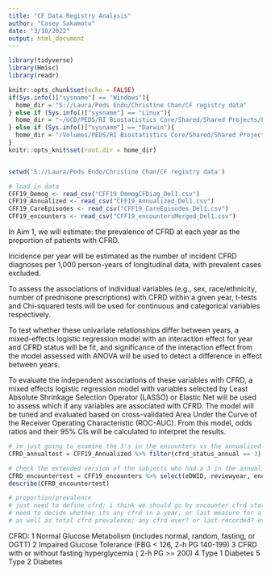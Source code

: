 ---
title: "CF Data Registry Analysis"
author: "Casey Sakamoto"
date: "3/18/2022"
output: html_document
---

```{r setup, include=FALSE}
library(tidyverse)
library(Hmisc)
library(readr)

knitr::opts_chunk$set(echo = FALSE)
if(Sys.info()["sysname"] == "Windows"){
  home_dir = "S://Laura/Peds Endo/Christine Chan/CF registry data"
} else if (Sys.info()["sysname"] == "Linux"){
  home_dir = "~/UCD/PEDS/RI Biostatistics Core/Shared/Shared Projects/Laura/Peds Endo/Christine Chan/CF registry data"
} else if (Sys.info()["sysname"] == "Darwin"){
  home_dir = "/Volumes/PEDS/RI Biostatistics Core/Shared/Shared Projects/Laura/Peds Endo/Christine Chan/CF registry data"
}
knitr::opts_knit$set(root.dir = home_dir)


setwd('S://Laura/Peds Endo/Christine Chan/CF registry data')

# load in data 
CFF19_Demog <- read_csv("CFF19_DemogCFDiag_Del1.csv")
CFF19_Annualized <- read_csv("CFF19_Annualized_Del1.csv")
CFF19_CareEpisodes <- read_csv("CFF19_CareEpisodes_Del1.csv")
CFF19_encounters <- read_csv("CFF19_encountersMerged_Del1.csv")
```


In Aim 1, we will estimate:
the prevalence of CFRD at each year as the proportion of patients with CFRD.

Incidence per year will be estimated as the number of incident CFRD diagnoses per 1,000 person-years of longitudinal data, with prevalent cases excluded.

To assess the associations of individual variables (e.g., sex, race/ethnicity, number of prednisone prescriptions) with CFRD within a given year, t-tests and Chi-squared tests will be used for continuous and categorical variables respectively.

To test whether these univariate relationships differ between years, a mixed-effects logistic regression model with an interaction effect for year and CFRD status will be fit, and significance of the interaction effect from the model assessed with ANOVA will be used to detect a difference in effect between years. 

To evaluate the independent associations of these variables with CFRD, a mixed effects logistic regression model with variables selected by Least Absolute Shrinkage Selection Operator (LASSO) or Elastic Net will be used to assess which if any variables are associated with CFRD. The model will be tuned and evaluated based on cross-validated Area Under the Curve of the Receiver Operating Characteristic (ROC-AUC). From this model, odds ratios and their 95% CIs will be calculated to interpret the results. 

```{r aim 1}

# im just going to examine the 3's in the encounters vs the annualized
CFRD_annualtest = CFF19_Annualized %>% filter(cfrd_status_annual == 3) %>% select(eDWID) %>% distinct() # 13224 subjects who had 3 in at least 1 year

# check the extended version of the subjects who had a 3 in the annualized
CFRD_encountertest = CFF19_encounters %>% select(eDWID, reviewyear, encounternum,cfrd_status) %>% filter( eDWID %in% CFRD_annualtest$eDWID) %>% distinct()
describe(CFRD_encountertest)

# proportion/prevalence
# just need to define cfrd; i think we should go by encounter cfrd status' just because not all encounters have lab data 
# need to decide whether its any cfrd in a year, or last measure for a year, 
# as well as total cfrd prevalence; any cfrd ever? or last recorded? etc
```

CFRD:
1	Normal Glucose Metabolism (includes normal, random, fasting, or OGTT)
2	Impaired Glucose Tolerance (FBG < 126, 2-h PG 140-199)
3	CFRD with or without fasting hyperglycemia ( 2-h PG >= 200)
4	Type 1 Diabetes
5	Type 2 Diabetes